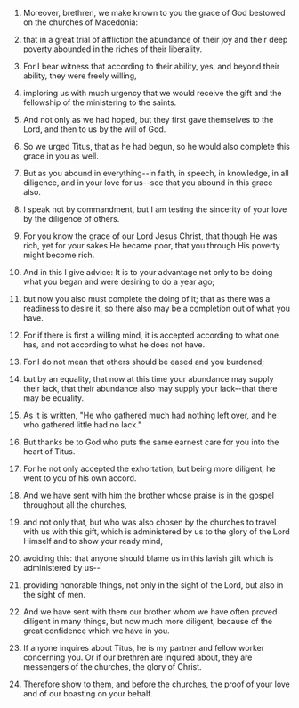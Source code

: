 
1. Moreover, brethren, we make known to you the grace of God bestowed on the churches of Macedonia:

2. that in a great trial of affliction the abundance of their joy and their deep poverty abounded in the riches of their liberality.

3. For I bear witness that according to their ability, yes, and beyond their ability, they were freely willing,

4. imploring us with much urgency that we would receive the gift and the fellowship of the ministering to the saints.

5. And not only as we had hoped, but they first gave themselves to the Lord, and then to us by the will of God.

6. So we urged Titus, that as he had begun, so he would also complete this grace in you as well.

7. But as you abound in everything--in faith, in speech, in knowledge, in all diligence, and in your love for us--see that you abound in this grace also.

8. I speak not by commandment, but I am testing the sincerity of your love by the diligence of others.

9. For you know the grace of our Lord Jesus Christ, that though He was rich, yet for your sakes He became poor, that you through His poverty might become rich.

10. And in this I give advice: It is to your advantage not only to be doing what you began and were desiring to do a year ago;

11. but now you also must complete the doing of it; that as there was a readiness to desire it, so there also may be a completion out of what you have.

12. For if there is first a willing mind, it is accepted according to what one has, and not according to what he does not have.

13. For I do not mean that others should be eased and you burdened;

14. but by an equality, that now at this time your abundance may supply their lack, that their abundance also may supply your lack--that there may be equality.

15. As it is written, "He who gathered much had nothing left over, and he who gathered little had no lack."

16. But thanks be to God who puts the same earnest care for you into the heart of Titus.

17. For he not only accepted the exhortation, but being more diligent, he went to you of his own accord.

18. And we have sent with him the brother whose praise is in the gospel throughout all the churches,

19. and not only that, but who was also chosen by the churches to travel with us with this gift, which is administered by us to the glory of the Lord Himself and to show your ready mind,

20. avoiding this: that anyone should blame us in this lavish gift which is administered by us--

21. providing honorable things, not only in the sight of the Lord, but also in the sight of men.

22. And we have sent with them our brother whom we have often proved diligent in many things, but now much more diligent, because of the great confidence which we have in you.

23. If anyone inquires about Titus, he is my partner and fellow worker concerning you. Or if our brethren are inquired about, they are messengers of the churches, the glory of Christ.

24. Therefore show to them, and before the churches, the proof of your love and of our boasting on your behalf.


